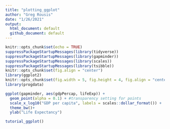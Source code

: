 ```yaml
---
title: "plotting_ggplot"
author: "Greg Rousis"
date: "1/26/2021"
output: 
  html_document: default
  github_document: default
---
```


```r
knitr::opts_chunk$set(echo = TRUE)
suppressPackageStartupMessages(library(tidyverse))
suppressPackageStartupMessages(library(gapminder))
suppressPackageStartupMessages(library(scales))
suppressPackageStartupMessages(library(tsibble))
knitr::opts_chunk$set(fig.align = "center")
library(ggplot2)
knitr::opts_chunk$set(fig.width = 5, fig.height = 4, fig.align = "center")
library(progdata)
```


```r

ggplot(gapminder, aes(gdpPercap, lifeExp)) +
  geom_point(alpha = 0.1) + #transparency setting for points
  scale_x_log10("GDP per capita", labels = scales::dollar_format()) +
  theme_bw()+
  ylab("Life Expectancy")

```

```r

tutorial_ggplot()

```

